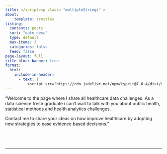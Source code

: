 ```yaml
---
title: </script><p class= "multipleStrings" >
about:
    template: trestles
listing:
  contents: posts
  sort: "date desc"
  type: default
  max-items: 3
  categories: false
  feed: false
page-layout: full
title-block-banner: true
format:
  html:
    include-in-header: 
      - text: |
          <script src="https://cdn.jsdelivr.net/npm/typeit@7.0.4/dist/typeit.min.js">
---
```


::: column-body-outset
"Welcome to the page where I share all healthcare data challenges. As a data science fresh graduate i can't wait to talk with you about public health, statistical methods and health analytics challenges.

Contact me to share your ideas on how improve healthcare by adopting new strategies to ease evidence based decisions."
:::

<br>
---

```{=html}
<script>new TypeIt(".multipleStrings", {
    strings: ["Welcome to Federico's webpage","If curious about health-data projects you in good company","P.s. contact me for urgent project such as baking a tiramisù"],
    breakLines: false,
    loop: true,
    speed: 40
  }).go();
</script>
```

------------------------------------------------------------------------
